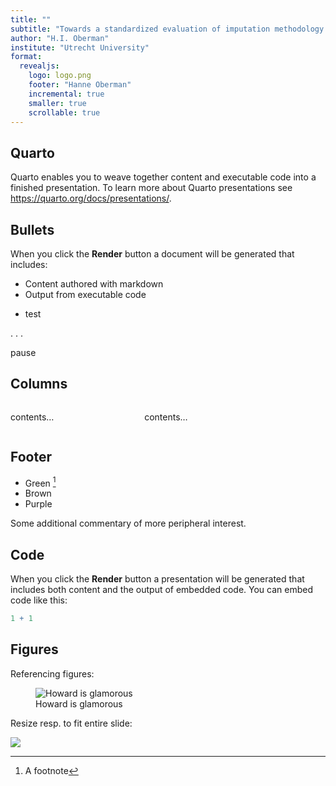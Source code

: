 ---
title: ""
subtitle: "Towards a standardized evaluation of imputation methodology:<br>Potential pitfalls in simulation studies and a proposed course of action"
author: "H.I. Oberman"
institute: "Utrecht University"
format:
  revealjs:
    logo: logo.png
    footer: "Hanne Oberman"
    incremental: true
    smaller: true
    scrollable: true
---

## Quarto

Quarto enables you to weave together content and executable code into a finished presentation. To learn more about Quarto presentations see <https://quarto.org/docs/presentations/>.

## Bullets

When you click the **Render** button a document will be generated that includes:

-   Content authored with markdown
-   Output from executable code

::: {.incremental}
- test
:::

. . .

pause

## Columns

:::: {.columns}

::: {.column width="40%"}
contents...
:::

::: {.column width="60%"}
contents...
:::

::::

## Footer

- Green ^[A footnote]
- Brown
- Purple

::: aside
Some additional commentary of more peripheral interest.
:::

## Code

When you click the **Render** button a presentation will be generated that includes both content and the output of embedded code. You can embed code like this:

```{r}
1 + 1
```

## Figures

Referencing figures:

![Howard is glamorous](images/howard-glamour.jpg){#fig-glamour}

Resize resp. to fit entire slide:

![](image.png){.r-stretch}